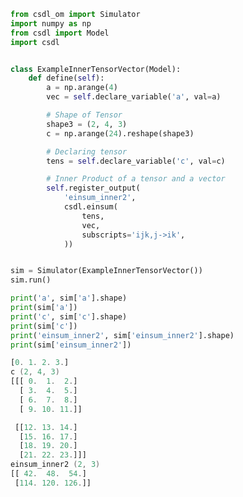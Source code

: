 ```py
from csdl_om import Simulator
import numpy as np
from csdl import Model
import csdl


class ExampleInnerTensorVector(Model):
    def define(self):
        a = np.arange(4)
        vec = self.declare_variable('a', val=a)

        # Shape of Tensor
        shape3 = (2, 4, 3)
        c = np.arange(24).reshape(shape3)

        # Declaring tensor
        tens = self.declare_variable('c', val=c)

        # Inner Product of a tensor and a vector
        self.register_output(
            'einsum_inner2',
            csdl.einsum(
                tens,
                vec,
                subscripts='ijk,j->ik',
            ))


sim = Simulator(ExampleInnerTensorVector())
sim.run()

print('a', sim['a'].shape)
print(sim['a'])
print('c', sim['c'].shape)
print(sim['c'])
print('einsum_inner2', sim['einsum_inner2'].shape)
print(sim['einsum_inner2'])
```


```a (4,)
[0. 1. 2. 3.]
c (2, 4, 3)
[[[ 0.  1.  2.]
  [ 3.  4.  5.]
  [ 6.  7.  8.]
  [ 9. 10. 11.]]

 [[12. 13. 14.]
  [15. 16. 17.]
  [18. 19. 20.]
  [21. 22. 23.]]]
einsum_inner2 (2, 3)
[[ 42.  48.  54.]
 [114. 120. 126.]]
```
